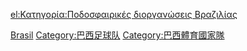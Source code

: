 {{Commons category|Brazil national association football team}}
{{Cat main|巴西國家足球隊}}

[[Category:南美洲國家足球隊|Brasil]]
[[Category:巴西足球队|Category:巴西足球队]]
[[Category:巴西體育國家隊|Category:巴西體育國家隊]]

[[el:Κατηγορία:Ποδοσφαιρικές_διοργανώσεις_Βραζιλίας|el:Κατηγορία:Ποδοσφαιρικές διοργανώσεις Βραζιλίας]]